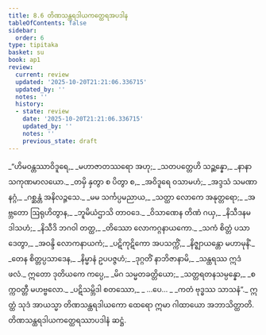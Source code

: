 ```yaml
---
title: 8.6 တိဏသန္ထရဒါယကတ္ထေရအပဒါန
tableOfContents: false
sidebar:
  order: 6
type: tipitaka
basket: su
book: ap1
review:
  current: review
  updated: '2025-10-20T21:21:06.336715'
  updated_by: ''
  notes: ''
  history:
  - state: review
    date: '2025-10-20T21:21:06.336715'
    updated_by: ''
    notes: ''
    previous_state: draft
---
```



<DynamicBreadcrumb />


<ReviewStatus review={frontmatter.review} showDetails={true} />

<HypothesisAnnotation frontmatter={frontmatter} />

<Division number="22" book="ap1" e="ch" v="20" p="134">

<Paragraph number="1620" type="verses" book="ap1">
_“ဟိမဝန္တဿာဝိဒူရေ,_  
_မဟာဇာတဿရော အဟု;_  
_သတပတ္တေဟိ သဉ္ဆန္နော,_  
_နာနာသကုဏမာလယော._  

</Paragraph>

</Division>
<Division number="23" book="ap1" e="ch" v="20" p="134">

<Paragraph number="1621" type="verses" book="ap1">
_တမှိ နှတွာ စ ပိတွာ စ,_  
_အဝိဒူရေ ဝသာမဟံ;_  
_အဒ္ဒသံ သမဏာနဂ္ဂံ,_  
_ဂစ္ဆန္တံ အနိလဉ္ဇသေ._  

</Paragraph>

</Division>
<Division number="24" book="ap1" e="ch" v="20" p="134">

<Paragraph number="1622" type="verses" book="ap1">
_မမ သင်္ကပ္ပမညာယ,_  
_သတ္ထာ လောကေ အနုတ္တရော;_  
_အဗ္ဘတော ဩရုဟိတွာန,_  
_ဘူမိယံဌာသိ တာဝဒေ._  

</Paragraph>

</Division>
<Division number="25" book="ap1" e="ch" v="20" p="134">

<Paragraph number="1623" type="verses" book="ap1">
_ဝိသာဏေန တိဏံ ဂယှ,_  
_နိသီဒနမဒါသဟံ;_  
_နိသီဒိ ဘဂဝါ တတ္ထ,_  
_တိဿော လောကဂ္ဂနာယကော._  

</Paragraph>

</Division>
<Division number="26" book="ap1" e="ch" v="20" p="134">

<Paragraph number="1624" type="verses" book="ap1">
_သကံ စိတ္တံ ပသာဒေတွာ,_  
_အဝန္ဒိ လောကနာယကံ;_  
_ပဋိကုဋိကော အပသက္ကိံ,_  
_နိဇ္ဈာယန္တော မဟာမုနိံ._  

</Paragraph>

</Division>
<Division number="27" book="ap1" e="ch" v="20" p="134">

<Paragraph number="1625" type="verses" book="ap1">
_တေန စိတ္တပ္ပသာဒေန,_  
_နိမ္မာနံ ဥပပဇ္ဇဟံ;_  
_ဒုဂ္ဂတိံ နာဘိဇာနာမိ,_  
_သန္ထရဿ ဣဒံ ဖလံ._  

</Paragraph>

</Division>
<Division number="28" book="ap1" e="ch" v="20" p="135">

<Paragraph number="1626" type="verses" book="ap1">
ဣတော ဒုတိယကေ ကပ္ပေ,_  
_မိဂ သမ္မတခတ္တိယော;_  
_သတ္တရတနသမ္ပန္နော,_  
_စက္ကဝတ္တီ မဟဗ္ဗလော._  

</Paragraph>

</Division>
<Division number="29" book="ap1" e="ch" v="20" p="135">

<Paragraph number="1627" type="verses" book="ap1">
_ပဋိသမ္ဘိဒါ စတဿော,_  
_ …ပေ… _  
_ကတံ ဗုဒ္ဓဿ သာသနံ”._  

</Paragraph>

<Paragraph number="1628" book="ap1">
ဣတ္ထံ သုဒံ အာယသ္မာ တိဏသန္ထရဒါယကော ထေရော ဣမာ ဂါထာယော အဘာသိတ္ထာတိ.

</Paragraph>
</Division>

<Paragraph number="1629" type="center" book="ap1">
တိဏသန္ထရဒါယကတ္ထေရဿာပဒါနံ ဆဋ္ဌံ.
</Paragraph>